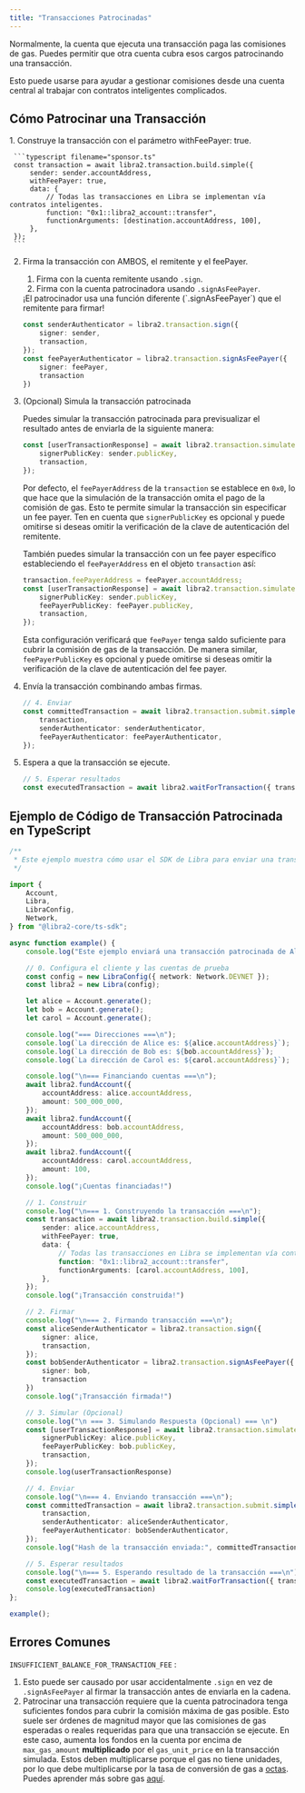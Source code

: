 ```yaml
---
title: "Transacciones Patrocinadas"
---
```



Normalmente, la cuenta que ejecuta una transacción paga las comisiones de gas. Puedes permitir que otra cuenta cubra esos cargos patrocinando una transacción.

Esto puede usarse para ayudar a gestionar comisiones desde una cuenta central al trabajar con contratos inteligentes complicados.

## Cómo Patrocinar una Transacción

<Steps>
  1. Construye la transacción con el parámetro withFeePayer: true.

     ```typescript filename="sponsor.ts"
     const transaction = await libra2.transaction.build.simple({
         sender: sender.accountAddress,
         withFeePayer: true,
         data: {
             // Todas las transacciones en Libra se implementan vía contratos inteligentes.
             function: "0x1::libra2_account::transfer",
             functionArguments: [destination.accountAddress, 100],
         },
     });
     ```

  2. Firma la transacción con AMBOS, el remitente y el feePayer.

     1. Firma con la cuenta remitente usando `.sign`.
     2. Firma con la cuenta patrocinadora usando `.signAsFeePayer`.

     <Aside type="caution">
       ¡El patrocinador usa una función diferente (`.signAsFeePayer`) que el remitente para firmar!
     </Aside>

     ```typescript filename="sponsor.ts"
     const senderAuthenticator = libra2.transaction.sign({
         signer: sender,
         transaction,
     });
     const feePayerAuthenticator = libra2.transaction.signAsFeePayer({
         signer: feePayer,
         transaction
     })
     ```

  3. (Opcional) Simula la transacción patrocinada

     Puedes simular la transacción patrocinada para previsualizar el resultado antes de enviarla de la siguiente manera:

     ```typescript filename="sponsor.ts"
     const [userTransactionResponse] = await libra2.transaction.simulate.simple({
         signerPublicKey: sender.publicKey,
         transaction,
     });
     ```

     Por defecto, el `feePayerAddress` de la `transaction` se establece en `0x0`, lo que hace que la simulación de la transacción omita el pago de la comisión de gas. Esto te permite simular la transacción sin especificar un fee payer. Ten en cuenta que `signerPublicKey` es opcional y puede omitirse si deseas omitir la verificación de la clave de autenticación del remitente.

     También puedes simular la transacción con un fee payer específico estableciendo el `feePayerAddress` en el objeto `transaction` así:

     ```typescript filename="sponsor.ts"
     transaction.feePayerAddress = feePayer.accountAddress;
     const [userTransactionResponse] = await libra2.transaction.simulate.simple({
         signerPublicKey: sender.publicKey,
         feePayerPublicKey: feePayer.publicKey,
         transaction,
     });
     ```

     Esta configuración verificará que `feePayer` tenga saldo suficiente para cubrir la comisión de gas de la transacción. De manera similar, `feePayerPublicKey` es opcional y puede omitirse si deseas omitir la verificación de la clave de autenticación del fee payer.

  4. Envía la transacción combinando ambas firmas.

     ```typescript filename="sponsor.ts"
     // 4. Enviar
     const committedTransaction = await libra2.transaction.submit.simple({
         transaction,
         senderAuthenticator: senderAuthenticator,
         feePayerAuthenticator: feePayerAuthenticator,
     });
     ```

  5. Espera a que la transacción se ejecute.

     ```typescript filename="sponsor.ts"
     // 5. Esperar resultados
     const executedTransaction = await libra2.waitForTransaction({ transactionHash: committedTransaction.hash });
     ```
</Steps>

## Ejemplo de Código de Transacción Patrocinada en TypeScript

```typescript filename="sponsor.ts"
/**
 * Este ejemplo muestra cómo usar el SDK de Libra para enviar una transacción con patrocinador.
 */

import {
    Account,
    Libra,
    LibraConfig,
    Network,
} from "@libra2-core/ts-sdk";

async function example() {
    console.log("Este ejemplo enviará una transacción patrocinada de Alice a Carol.");

    // 0. Configura el cliente y las cuentas de prueba
    const config = new LibraConfig({ network: Network.DEVNET });
    const libra2 = new Libra(config);

    let alice = Account.generate();
    let bob = Account.generate();
    let carol = Account.generate();

    console.log("=== Direcciones ===\n");
    console.log(`La dirección de Alice es: ${alice.accountAddress}`);
    console.log(`La dirección de Bob es: ${bob.accountAddress}`);
    console.log(`La dirección de Carol es: ${carol.accountAddress}`);

    console.log("\n=== Financiando cuentas ===\n");
    await libra2.fundAccount({
        accountAddress: alice.accountAddress,
        amount: 500_000_000,
    });
    await libra2.fundAccount({
        accountAddress: bob.accountAddress,
        amount: 500_000_000,
    });
    await libra2.fundAccount({
        accountAddress: carol.accountAddress,
        amount: 100,
    });
    console.log("¡Cuentas financiadas!")

    // 1. Construir
    console.log("\n=== 1. Construyendo la transacción ===\n");
    const transaction = await libra2.transaction.build.simple({
        sender: alice.accountAddress,
        withFeePayer: true,
        data: {
            // Todas las transacciones en Libra se implementan vía contratos inteligentes.
            function: "0x1::libra2_account::transfer",
            functionArguments: [carol.accountAddress, 100],
        },
    });
    console.log("¡Transacción construida!")

    // 2. Firmar
    console.log("\n=== 2. Firmando transacción ===\n");
    const aliceSenderAuthenticator = libra2.transaction.sign({
        signer: alice,
        transaction,
    });
    const bobSenderAuthenticator = libra2.transaction.signAsFeePayer({
        signer: bob,
        transaction
    })
    console.log("¡Transacción firmada!")

    // 3. Simular (Opcional)
    console.log("\n === 3. Simulando Respuesta (Opcional) === \n")
    const [userTransactionResponse] = await libra2.transaction.simulate.simple({
        signerPublicKey: alice.publicKey,
        feePayerPublicKey: bob.publicKey,
        transaction,
    });
    console.log(userTransactionResponse)

    // 4. Enviar
    console.log("\n=== 4. Enviando transacción ===\n");
    const committedTransaction = await libra2.transaction.submit.simple({
        transaction,
        senderAuthenticator: aliceSenderAuthenticator,
        feePayerAuthenticator: bobSenderAuthenticator,
    });
    console.log("Hash de la transacción enviada:", committedTransaction.hash);

    // 5. Esperar resultados
    console.log("\n=== 5. Esperando resultado de la transacción ===\n");
    const executedTransaction = await libra2.waitForTransaction({ transactionHash: committedTransaction.hash });
    console.log(executedTransaction)
};

example();
```

## Errores Comunes

`INSUFFICIENT_BALANCE_FOR_TRANSACTION_FEE` :

1. Esto puede ser causado por usar accidentalmente `.sign` en vez de `.signAsFeePayer` al firmar la transacción antes de enviarla en la cadena.
2. Patrocinar una transacción requiere que la cuenta patrocinadora tenga suficientes fondos para cubrir la comisión máxima de gas posible. Esto suele ser órdenes de magnitud mayor que las comisiones de gas esperadas o reales requeridas para que una transacción se ejecute. En este caso, aumenta los fondos en la cuenta por encima de `max_gas_amount` **multiplicado** por el `gas_unit_price` en la transacción simulada. Estos deben multiplicarse porque el gas no tiene unidades, por lo que debe multiplicarse por la tasa de conversión de gas a [octas](/network/glossary#Octa). Puedes aprender más sobre gas [aquí](/network/blockchain/gas-txn-fee).
